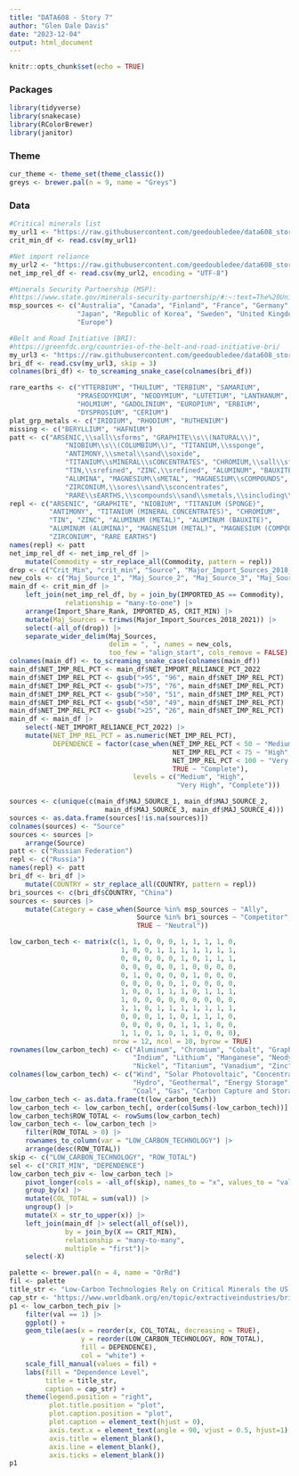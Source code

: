 ```yaml
---
title: "DATA608 - Story 7"
author: "Glen Dale Davis"
date: "2023-12-04"
output: html_document
---
```


```r
knitr::opts_chunk$set(echo = TRUE)
```

### Packages

```r
library(tidyverse)
library(snakecase)
library(RColorBrewer)
library(janitor)

```

### Theme

```r
cur_theme <- theme_set(theme_classic())
greys <- brewer.pal(n = 9, name = "Greys")

```

### Data

```r
#Critical minerals list
my_url1 <- "https://raw.githubusercontent.com/geedoubledee/data608_story7/main/data/critical_minerals.csv"
crit_min_df <- read.csv(my_url1)

#Net import reliance
my_url2 <- "https://raw.githubusercontent.com/geedoubledee/data608_story7/main/data/MCS2023_Fig2_Net_Import_Reliance.csv"
net_imp_rel_df <- read.csv(my_url2, encoding = "UTF-8")

#Minerals Security Partnership (MSP): 
#https://www.state.gov/minerals-security-partnership/#:~:text=The%20United%20States%20was%20joined,bolster%20critical%20mineral%20supply%20chains.
msp_sources <- c("Australia", "Canada", "Finland", "France", "Germany",
                 "Japan", "Republic of Korea", "Sweden", "United Kingdom",
                 "Europe")

#Belt and Road Initiative (BRI):
#https://greenfdc.org/countries-of-the-belt-and-road-initiative-bri/
my_url3 <- "https://raw.githubusercontent.com/geedoubledee/data608_story7/main/data/BRI-countries.csv"
bri_df <- read.csv(my_url3, skip = 3)
colnames(bri_df) <- to_screaming_snake_case(colnames(bri_df))

```

```r
rare_earths <- c("YTTERBIUM", "THULIUM", "TERBIUM", "SAMARIUM",
                 "PRASEODYMIUM", "NEODYMIUM", "LUTETIUM", "LANTHANUM",
                 "HOLMIUM", "GADOLINIUM", "EUROPIUM", "ERBIUM",
                 "DYSPROSIUM", "CERIUM")
plat_grp_metals <- c("IRIDIUM", "RHODIUM", "RUTHENIUM")
missing <- c("BERYLLIUM", "HAFNIUM")
patt <- c("ARSENIC,\\sall\\sforms", "GRAPHITE\\s\\(NATURAL\\)",
              "NIOBIUM\\s\\(COLUMBIUM\\)", "TITANIUM,\\ssponge",
              "ANTIMONY,\\smetal\\sand\\soxide",
              "TITANIUM\\sMINERAL\\sCONCENTRATES", "CHROMIUM,\\sall\\sforms ",
              "TIN,\\srefined", "ZINC,\\srefined", "ALUMINUM", "BAUXITE",
              "ALUMINA", "MAGNESIUM\\sMETAL", "MAGNESIUM\\sCOMPOUNDS",
              "ZIRCONIUM,\\sores\\sand\\sconcentrates",
              "RARE\\sEARTHS,\\scompounds\\sand\\smetals,\\sincluding\\slanthanides")
repl <- c("ARSENIC", "GRAPHITE", "NIOBIUM", "TITANIUM (SPONGE)",
          "ANTIMONY", "TITANIUM (MINERAL CONCENTRATES)", "CHROMIUM",
          "TIN", "ZINC", "ALUMINUM (METAL)", "ALUMINUM (BAUXITE)",
          "ALUMINUM (ALUMINA)", "MAGNESIUM (METAL)", "MAGNESIUM (COMPOUNDS)",
          "ZIRCONIUM", "RARE EARTHS")
names(repl) <- patt
net_imp_rel_df <- net_imp_rel_df |>
    mutate(Commodity = str_replace_all(Commodity, pattern = repl))
drop <- c("Crit_Min", "crit_min", "Source", "Major_Import_Sources_2018_2021")
new_cols <- c("Maj_Source_1", "Maj_Source_2", "Maj_Source_3", "Maj_Source_4")
main_df <- crit_min_df |>
    left_join(net_imp_rel_df, by = join_by(IMPORTED_AS == Commodity),
              relationship = "many-to-one") |>
    arrange(Import_Share_Rank, IMPORTED_AS, CRIT_MIN) |>
    mutate(Maj_Sources = trimws(Major_Import_Sources_2018_2021)) |>
    select(-all_of(drop)) |>
    separate_wider_delim(Maj_Sources,
                         delim = ", ", names = new_cols,
                         too_few = "align_start", cols_remove = FALSE)
colnames(main_df) <- to_screaming_snake_case(colnames(main_df))
main_df$NET_IMP_REL_PCT <- main_df$NET_IMPORT_RELIANCE_PCT_2022
main_df$NET_IMP_REL_PCT <- gsub(">95", "96", main_df$NET_IMP_REL_PCT)
main_df$NET_IMP_REL_PCT <- gsub(">75", "76", main_df$NET_IMP_REL_PCT)
main_df$NET_IMP_REL_PCT <- gsub(">50", "51", main_df$NET_IMP_REL_PCT)
main_df$NET_IMP_REL_PCT <- gsub("<50", "49", main_df$NET_IMP_REL_PCT)
main_df$NET_IMP_REL_PCT <- gsub(">25", "26", main_df$NET_IMP_REL_PCT)
main_df <- main_df |>
    select(-NET_IMPORT_RELIANCE_PCT_2022) |>
    mutate(NET_IMP_REL_PCT = as.numeric(NET_IMP_REL_PCT),
           DEPENDENCE = factor(case_when(NET_IMP_REL_PCT < 50 ~ "Medium",
                                         NET_IMP_REL_PCT < 75 ~ "High",
                                         NET_IMP_REL_PCT < 100 ~ "Very High",
                                         TRUE ~ "Complete"),
                               levels = c("Medium", "High",
                                          "Very High", "Complete")))

```

```r
sources <- c(unique(c(main_df$MAJ_SOURCE_1, main_df$MAJ_SOURCE_2,
                        main_df$MAJ_SOURCE_3, main_df$MAJ_SOURCE_4)))
sources <- as.data.frame(sources[!is.na(sources)])
colnames(sources) <- "Source"
sources <- sources |>
    arrange(Source)
patt <- c("Russian Federation")
repl <- c("Russia")
names(repl) <- patt
bri_df <- bri_df |>
    mutate(COUNTRY = str_replace_all(COUNTRY, pattern = repl))
bri_sources <- c(bri_df$COUNTRY, "China")
sources <- sources |>
    mutate(Category = case_when(Source %in% msp_sources ~ "Ally",
                                Source %in% bri_sources ~ "Competitor",
                                TRUE ~ "Neutral"))

```

```r
low_carbon_tech <- matrix(c(1, 1, 0, 0, 0, 1, 1, 1, 1, 0,
                            1, 0, 0, 1, 1, 1, 1, 1, 1, 1,
                            0, 0, 0, 0, 0, 1, 0, 1, 1, 1,
                            0, 0, 0, 0, 0, 1, 0, 0, 0, 0,
                            0, 1, 0, 0, 0, 0, 1, 0, 0, 0,
                            0, 0, 0, 0, 0, 1, 0, 0, 0, 0,
                            1, 0, 0, 1, 1, 1, 0, 1, 1, 1,
                            1, 0, 0, 0, 0, 0, 0, 0, 0, 0,
                            1, 1, 0, 1, 1, 1, 1, 1, 1, 1,
                            0, 0, 0, 1, 1, 0, 1, 1, 1, 0,
                            0, 0, 0, 0, 0, 1, 1, 1, 0, 0,
                            1, 1, 0, 1, 0, 1, 1, 0, 0, 0),
                          nrow = 12, ncol = 10, byrow = TRUE)
rownames(low_carbon_tech) <- c("Aluminum", "Chromium", "Cobalt", "Graphite",
                               "Indium", "Lithium", "Manganese", "Neodymium",
                               "Nickel", "Titanium", "Vanadium", "Zinc")
colnames(low_carbon_tech) <- c("Wind", "Solar Photovoltaic", "Concentrated Solar Power",
                               "Hydro", "Geothermal", "Energy Storage", "Nuclear",
                               "Coal", "Gas", "Carbon Capture and Storage")
low_carbon_tech <- as.data.frame(t(low_carbon_tech))
low_carbon_tech <- low_carbon_tech[, order(colSums(-low_carbon_tech))]
low_carbon_tech$ROW_TOTAL <- rowSums(low_carbon_tech)
low_carbon_tech <- low_carbon_tech |>
    filter(ROW_TOTAL > 0) |>
    rownames_to_column(var = "LOW_CARBON_TECHNOLOGY") |>
    arrange(desc(ROW_TOTAL))
skip <- c("LOW_CARBON_TECHNOLOGY", "ROW_TOTAL")
sel <- c("CRIT_MIN", "DEPENDENCE")
low_carbon_tech_piv <- low_carbon_tech |>
    pivot_longer(cols = -all_of(skip), names_to = "x", values_to = "val") |>
    group_by(x) |>
    mutate(COL_TOTAL = sum(val)) |>
    ungroup() |>
    mutate(X = str_to_upper(x)) |>
    left_join(main_df |> select(all_of(sel)),
              by = join_by(X == CRIT_MIN),
              relationship = "many-to-many",
              multiple = "first")|>
    select(-X)

```

```r
palette <- brewer.pal(n = 4, name = "OrRd")
fil <- palette
title_str <- "Low-Carbon Technologies Rely on Critical Minerals the US Is Very Highly or\nCompletely Dependent on Importing, Endangering a Clean Energy Transition"
cap_str <- "https://www.worldbank.org/en/topic/extractiveindustries/brief/climate-smart-mining-minerals-for-climate-action"
p1 <- low_carbon_tech_piv |>
    filter(val == 1) |>
    ggplot() +
    geom_tile(aes(x = reorder(x, COL_TOTAL, decreasing = TRUE),
                  y = reorder(LOW_CARBON_TECHNOLOGY, ROW_TOTAL),
                  fill = DEPENDENCE),
                  col = "white") +
    scale_fill_manual(values = fil) +
    labs(fill = "Dependence Level",
         title = title_str,
         caption = cap_str) +
    theme(legend.position = "right",
          plot.title.position = "plot",
          plot.caption.position = "plot",
          plot.caption = element_text(hjust = 0),
          axis.text.x = element_text(angle = 90, vjust = 0.5, hjust=1),
          axis.title = element_blank(),
          axis.line = element_blank(),
          axis.ticks = element_blank())
p1

```

```r


```

